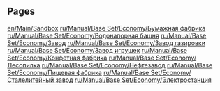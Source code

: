
== Pages ==
[[en/Main/Sandbox]]
[[ru/Manual/Base Set/Economy/Бумажная фабрика]]
[[ru/Manual/Base Set/Economy/Водонапорная башня]]
[[ru/Manual/Base Set/Economy/Завод]]
[[ru/Manual/Base Set/Economy/Завод газировки]]
[[ru/Manual/Base Set/Economy/Завод игрушек]]
[[ru/Manual/Base Set/Economy/Конфетная фабрика]]
[[ru/Manual/Base Set/Economy/Лесопилка]]
[[ru/Manual/Base Set/Economy/Нефтезавод]]
[[ru/Manual/Base Set/Economy/Пищевая фабрика]]
[[ru/Manual/Base Set/Economy/Сталелитейный завод]]
[[ru/Manual/Base Set/Economy/Электростанция]]
